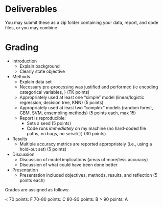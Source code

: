 
# Deliverables

You may submit these as a zip folder containing your data, report, and code 
files, or you may combine 


# Grading

+ Introduction
  - Explain background
  - Clearly state objective
+ Methods
  - Explain data set
  - Necessary pre-processing was justified and performed (ie encoding categorical variables, ) (TK points)
  - Appropriately used at least one "simple" model (linear/logistic regression, decision tree, KNN) (5 points)
  - Appropriately used at least two "complex" models (random forest, GBM, SVM, ensembling methods) (5 points each, max 15)
  - Report is reproducible:
    - Sets a seed (5 points)
    - Code runs _immediately_ on my machine (no hard-coded file paths, no bugs, no `setwd()`) (30 points)
+ Results
  - Multiple accuracy metrics are reported appropriately (i.e., using a hold-out set) (5 points)
+ Discussion
  - Discussion of model implications (areas of more/less accuracy)
  - Discussion of what could have been done better
+ Presentation
  - Presentation included objectives, methods, results, and reflection (5 points each)
  
  
Grades are assigned as follows:

< 70 points: F
70-80 points: C
80-90 points: B
\> 90 points: A
